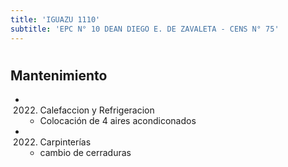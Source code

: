```yaml
---
title: 'IGUAZU 1110'
subtitle: 'EPC N° 10 DEAN DIEGO E. DE ZAVALETA - CENS N° 75'
---
```


#


## Mantenimiento

*  (2022) Calefaccion y Refrigeracion 
    + Colocación de 4 aires acondiconados

*  (2022) Carpinterías 
    + cambio de cerraduras



